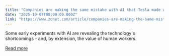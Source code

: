 ```yaml
---
title: "Companies are making the same mistake with AI that Tesla made with robots"
date: "2025-10-07T08:00:00.000Z"
link: "https://www.zdnet.com/article/companies-are-making-the-same-mistake-with-ai-that-tesla-made-with-robots/"
---
```


Some early experiments with AI are revealing the technology's shortcomings - and, by extension, the value of human workers.

[Read more](https://www.zdnet.com/article/companies-are-making-the-same-mistake-with-ai-that-tesla-made-with-robots/)
